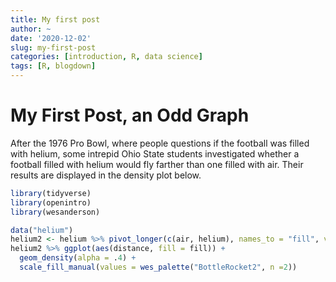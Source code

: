 ```yaml
---
title: My first post
author: ~
date: '2020-12-02'
slug: my-first-post
categories: [introduction, R, data science]
tags: [R, blogdown]
---
```


# My First Post, an Odd Graph

After the 1976 Pro Bowl, where people questions if the football was filled with helium, some intrepid Ohio State students investigated whether a football filled with helium would fly farther than one filled with air. Their results are displayed in the density plot below.

```r
library(tidyverse)
library(openintro)
library(wesanderson)
```

```r
data("helium")
helium2 <- helium %>% pivot_longer(c(air, helium), names_to = "fill", values_to = "distance")
helium2 %>% ggplot(aes(distance, fill = fill)) + 
  geom_density(alpha = .4) +
  scale_fill_manual(values = wes_palette("BottleRocket2", n =2))
```


